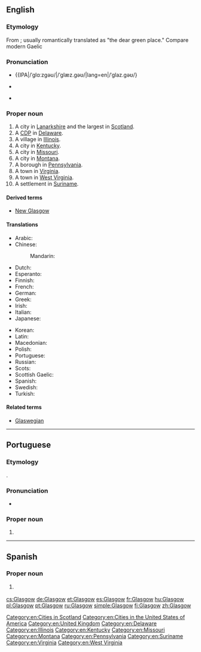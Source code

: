 ==English==

===Etymology===
From {{etyl|cel-bry-pro|en}} {{m|cel-bry-pro|*glas cu||green hollow}}; usually romantically translated as "the dear green place." Compare modern Gaelic {{m|gd|Glaschu|}}

===Pronunciation===
* {{a|UK}} {{IPA|/ˈɡlɑːzɡəʊ/|/ˈɡlæz.ɡəʊ/|lang=en|/ˈɡlaz.ɡəʊ/}
* {{a|US}} {{IPA|/ˈɡlæz.ɡoʊ/|/ˈglæz.gaʊ/|lang=en}}
* {{a|Scotland}} {{IPA|/ˈɡlaz.ɡo/|lang=en}}
{{rfp|local and general Scottish required|lang=en}}

===Proper noun===
{{wikipedia}}
{{en-proper noun}}

# A city in [[Lanarkshire]] and the largest in [[Scotland]].
# A [[CDP]] in [[Delaware]].
# A village in [[Illinois]].
# A city in [[Kentucky]].
# A city in [[Missouri]].
# A city in [[Montana]].
# A borough in [[Pennsylvania]].
# A town in [[Virginia]].
# A town in [[West Virginia]].
# A settlement in [[Suriname]].

====Derived terms====
* [[New Glasgow]]

====Translations====
{{trans-top|the city Glasgow}}
* Arabic: {{t|ar|غْلَاسْكُو|m}}
* Chinese:
*: Mandarin: {{t+|cmn|格拉斯哥|tr=Gélāsīgē|sc=Hani}}
* Dutch: {{t|nl|Glasgow}}
* Esperanto: {{t|eo|Glasgovo}}
* Finnish: {{t+|fi|Glasgow}}
* French: {{t+|fr|Glasgow|m}}
* German: {{t+|de|Glasgow|n}}
* Greek: {{t+|el|Γλασκώβη}}
* Irish: {{t|ga|Glaschú|m}}
* Italian: {{t|it|Glasgow}}
* Japanese: {{t|ja|グラスゴー|tr=Gurasugō}}
{{trans-mid}}
* Korean: {{t|ko|글래스고|tr=Geullaeseugo|sc=Kore}}
* Latin: {{t|la|Glasgovia}}
* Macedonian: {{t|mk|Глазгов|tr=Glázgov}}
* Polish: {{t+|pl|Glasgow|n}}
* Portuguese: {{t+|pt|Glasgow}}
* Russian: {{t|ru|Гла́зго|m}}
* Scots: {{t|sco|Glesca}}
* Scottish Gaelic: {{t|gd|Glaschu}}
* Spanish: {{t+|es|Glasgow}}
* Swedish: {{t|sv|Glasgow}}
* Turkish: {{t|tr|Glasgow}}
{{trans-bottom}}

====Related terms====
* [[Glaswegian]]

[[Category:en:Cities in Scotland]]
[[Category:en:Cities in the United States of America]]
[[Category:en:United Kingdom]]
[[Category:en:Delaware]]
[[Category:en:Illinois]]
[[Category:en:Kentucky]]
[[Category:en:Missouri]]
[[Category:en:Montana]]
[[Category:en:Pennsylvania]]
[[Category:en:Suriname]]
[[Category:en:Virginia]]
[[Category:en:West Virginia]]

----

==Portuguese==

===Etymology===
{{bor|pt|en|Glasgow}}.

===Pronunciation===
* {{a|Brazil}} {{IPA|/ˈɡlaz.ɡow/|lang=pt}}

===Proper noun===
{{pt-proper noun|f}}

# {{place|pt|city|c/Scotland|t1=Glasgow}}

----

==Spanish==
{{wikipedia|lang=es}}

===Proper noun===
{{es-proper noun}}

# {{l|en|Glasgow}} {{gloss|the city Glasgow}}

[[cs:Glasgow]]
[[de:Glasgow]]
[[et:Glasgow]]
[[es:Glasgow]]
[[fr:Glasgow]]
[[hu:Glasgow]]
[[pl:Glasgow]]
[[pt:Glasgow]]
[[ru:Glasgow]]
[[simple:Glasgow]]
[[fi:Glasgow]]
[[zh:Glasgow]]